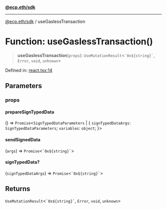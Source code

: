 [**@ecp.eth/sdk**](/sdk-reference/react/index.mdx)

***

[@ecp.eth/sdk](/sdk-reference/react/index.mdx) / useGaslessTransaction

# Function: useGaslessTransaction()

> **useGaslessTransaction**(`props`): `UseMutationResult`\<`` `0x${string}` ``, `Error`, `void`, `unknown`\>

Defined in: [react.tsx:14](https://github.com/ecp-eth/comments-monorepo/blob/main/packages/sdk/src/react.tsx#L14)

## Parameters

### props

#### prepareSignTypedData

() => `Promise`\<`SignTypedDataParameters` \| \{ `signTypedDataArgs`: `SignTypedDataParameters`; `variables`: `object`; \}\>

#### sendSignedData

(`args`) => `Promise`\<`` `0x${string}` ``\>

#### signTypedData?

(`signTypedDataArgs`) => `Promise`\<`` `0x${string}` ``\>

## Returns

`UseMutationResult`\<`` `0x${string}` ``, `Error`, `void`, `unknown`\>
